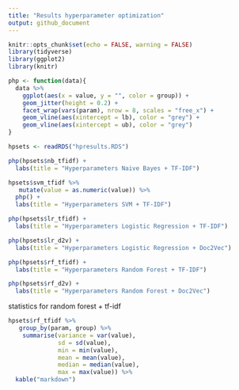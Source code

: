 ```yaml
---
title: "Results hyperparameter optimization"
output: github_document
---
```


```r
knitr::opts_chunk$set(echo = FALSE, warning = FALSE)
library(tidyverse)
library(ggplot2)
library(knitr)

php <- function(data){
  data %>%
    ggplot(aes(x = value, y = "", color = group)) +
    geom_jitter(height = 0.2) +
    facet_wrap(vars(param), nrow = 8, scales = "free_x") +
    geom_vline(aes(xintercept = lb), color = "grey") +
    geom_vline(aes(xintercept = ub), color = "grey") 
}

```

```r
hpsets <- readRDS("hpresults.RDS")
```

```r
php(hpsets$nb_tfidf) + 
  labs(title = "Hyperparameters Naive Bayes + TF-IDF")
```

```r
hpsets$svm_tfidf %>%
   mutate(value = as.numeric(value)) %>%
  php() +
  labs(title = "Hyperparameters SVM + TF-IDF")
```

```r
php(hpsets$lr_tfidf) + 
  labs(title = "Hyperparameters Logistic Regression + TF-IDF")
```

```r
php(hpsets$lr_d2v) + 
  labs(title = "Hyperparameters Logistic Regression + Doc2Vec")
```

```r
php(hpsets$rf_tfidf) + 
  labs(title = "Hyperparameters Random Forest + TF-IDF")
```


```r
php(hpsets$rf_d2v) + 
  labs(title = "Hyperparameters Random Forest + Doc2Vec")
```

statistics for random forest + tf-idf
```r
hpsets$rf_tfidf %>%
   group_by(param, group) %>%
    summarise(variance = var(value), 
              sd = sd(value),
              min = min(value), 
              mean = mean(value),
              median = median(value),
              max = max(value)) %>%
  kable("markdown")
```

